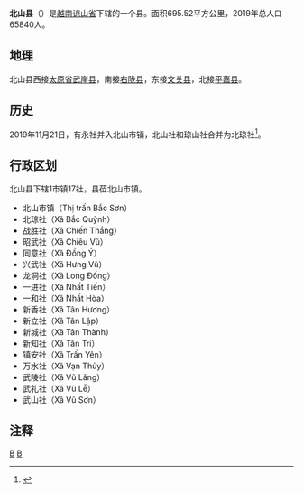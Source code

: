 {{Infobox Settlement
|name                   = 北山县
|settlement_type        = 县
|official_name          = 
|other_name             = 
|native_name            = {{lang|vi|Huyện Bắc Sơn}}
|nickname               = 
|motto                  = 
|image_skyline          = 
|imagesize              = 
|image_caption          = 
|image_flag             = 
|flag_size              = 
|image_seal             = 
|seal_size              = 
|image_shield           = 
|shield_size            = 
|image_blank_emblem     = 
|blank_emblem_size      = 
|image_map              = {{Infobox mapframe|frame-width=250|zoom=10}}
|mapsize                = 
|map_caption            = 
|image_map1             = 
|mapsize1               = 
|map_caption1           = 
|pushpin_map            = Vietnam
|pushpin_label_position = bottom
|pushpin_map_caption    = 
|pushpin_map1           = 
|pushpin_label_position1= 
|pushpin_map_caption1   = 
|subdivision_type       = 国家
|subdivision_name       = {{flag|Vietnam}}
|subdivision_type1      = [[越南行政区划|省]]
|subdivision_name1      = [[谅山省|谅山省]]
|subdivision_type2      = 行政区划
|subdivision_name2      = 1市镇17社
|subdivision_type3      = 
|subdivision_name3      = 
|seat_type              = 县莅
|seat                   = {{link-vi|北山市镇|Bắc Sơn (thị trấn)}}
|government_type        = 
|leader_title           = 
|leader_name            = 
|leader_title1          = 
|leader_name1           = 
|established_title      = 
|established_date       = 
|area_magnitude         = 
|unit_pref              = 
|area_footnotes         = 
|area_total_km2         = 695.52
|area_land_km2          = 
|area_water_km2         = 
|area_water_percent     = 
|area_urban_km2         = 
|area_metro_km2         = 
|population_as_of       = 2019年
|population_footnotes   = 
|population_note        = 
|population_total       = 65840
|population_density_km2 = auto
|population_metro             = 
|population_density_metro_km2 = 
|population_urban             = 
|population_density_urban_km2 = 
|timezone               = [[越南标准时间|越南标准时间]]
|utc_offset             = +7
|elevation_footnotes    = 
|elevation_m            = 
|coor_type              = 
|coordinates            = 
|postal_code_type       = 
|postal_code            = 
|area_code              = 
|website                = [http://bacson.langson.gov.vn 北山县电子信息门户网站]
|footnotes              = 
}}
'''北山县'''（{{vie|v='''Huyện Bắc Sơn'''|hn=縣北山}}）是[[越南|越南]][[谅山省|谅山省]]下辖的一个县。面积695.52平方公里，2019年总人口65840人。

==地理==
北山县西接[[太原省|太原省]][[武崖县|武崖县]]，南接[[右陇县|右陇县]]，东接[[文关县|文关县]]，北接[[平嘉县|平嘉县]]。

==历史==
2019年11月21日，有永社并入北山市镇，北山社和琼山社合并为北琼社<ref>{{Cite web |url=https://thuvienphapluat.vn/van-ban/Bo-may-hanh-chinh/Nghi-quyet-818-NQ-UBTVQH14-2019-sap-xep-don-vi-hanh-chinh-cap-xa-thuoc-tinh-Lang-Son-430538.aspx |title=Nghị quyết 818/NQ-UBTVQH14 năm 2019 về sắp xếp đơn vị hành chính cấp xã thuộc tỉnh Lạng Sơn do Ủy ban Thường vụ Quốc hội ban hành |accessdate=2019-12-21 |archive-date=2019-12-10 |archive-url=https://web.archive.org/web/20191210070820/https://thuvienphapluat.vn/van-ban/Bo-may-hanh-chinh/Nghi-quyet-818-NQ-UBTVQH14-2019-sap-xep-don-vi-hanh-chinh-cap-xa-thuoc-tinh-Lang-Son-430538.aspx |dead-url=no }}</ref>。

==行政区划==
北山县下辖1市镇17社，县莅北山市镇。
*北山市镇（Thị trấn Bắc Sơn）
*北琼社（Xã Bắc Quỳnh）
*战胜社（Xã Chiến Thắng）
*昭武社（Xã Chiêu Vũ）
*同意社（Xã Đồng Ý）
*兴武社（Xã Hưng Vũ）
*龙洞社（Xã Long Đống）
*一进社（Xã Nhất Tiến）
*一和社（Xã Nhất Hòa）
*新香社（Xã Tân Hương）
*新立社（Xã Tân Lập）
*新城社（Xã Tân Thành）
*新知社（Xã Tân Tri）
*镇安社（Xã Trấn Yên）
*万水社（Xã Vạn Thủy）
*武陵社（Xã Vũ Lăng）
*武礼社（Xã Vũ Lễ）
*武山社（Xã Vũ Sơn）

==注释==
{{reflist}}

{{谅山省行政区划}}
{{越南东北部之县市镇区域划分}}

[[Category:谅山省|B]]
[[Category:越南县份|B]]